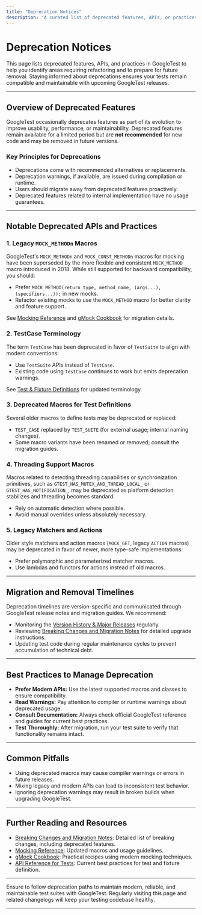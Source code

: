 ```yaml
---
title: "Deprecation Notices"
description: "A curated list of deprecated features, APIs, or practices, along with information on recommended replacements and future removal timelines. Prepares users and maintainers to refactor before deprecation turns into removal."
---
```


# Deprecation Notices

This page lists deprecated features, APIs, and practices in GoogleTest to help you identify areas requiring refactoring and to prepare for future removal. Staying informed about deprecations ensures your tests remain compatible and maintainable with upcoming GoogleTest releases.

---

## Overview of Deprecated Features

GoogleTest occasionally deprecates features as part of its evolution to improve usability, performance, or maintainability. Deprecated features remain available for a limited period but are **not recommended** for new code and may be removed in future versions.

### Key Principles for Deprecations

- Deprecations come with recommended alternatives or replacements.
- Deprecation warnings, if available, are issued during compilation or runtime.
- Users should migrate away from deprecated features proactively.
- Deprecated features related to internal implementation have no usage guarantees.

---

## Notable Deprecated APIs and Practices

### 1. Legacy `MOCK_METHODn` Macros

GoogleTest's `MOCK_METHODn` and `MOCK_CONST_METHODn` macros for mocking have been superseded by the more flexible and consistent `MOCK_METHOD` macro introduced in 2018. While still supported for backward compatibility, you should:

- Prefer `MOCK_METHOD(return_type, method_name, (args...), (specifiers...));` in new mocks.
- Refactor existing mocks to use the `MOCK_METHOD` macro for better clarity and feature support.

See [Mocking Reference](reference/googlemock-mocking-apis/mock-class-definition.md#mock-method) and [gMock Cookbook](guides/mocking-patterns/creating-mocks.md#mock-method-macro) for migration details.

### 2. TestCase Terminology

The term `TestCase` has been deprecated in favor of `TestSuite` to align with modern conventions:

- Use `TestSuite` APIs instead of `TestCase`.
- Existing code using `TestCase` continues to work but emits deprecation warnings.

See [Test & Fixture Definitions](api-reference/googletest-core-apis/test-case-definition.md) for updated terminology.

### 3. Deprecated Macros for Test Definitions

Several older macros to define tests may be deprecated or replaced:

- `TEST_CASE` replaced by `TEST_SUITE` (for external usage; internal naming changes).
- Some macro variants have been renamed or removed; consult the migration guides.

### 4. Threading Support Macros

Macros related to detecting threading capabilities or synchronization primitives, such as `GTEST_HAS_MUTEX_AND_THREAD_LOCAL_` or `GTEST_HAS_NOTIFICATION_`, may be deprecated as platform detection stabilizes and threading becomes standard.

- Rely on automatic detection where possible.
- Avoid manual overrides unless absolutely necessary.

### 5. Legacy Matchers and Actions

Older style matchers and action macros (`MOCK_GET`, legacy `ACTION` macros) may be deprecated in favor of newer, more type-safe implementations:

- Prefer polymorphic and parameterized matcher macros.
- Use lambdas and functors for actions instead of old macros.

---

## Migration and Removal Timelines

Deprecation timelines are version-specific and communicated through GoogleTest release notes and migration guides. We recommend:

- Monitoring the [Version History & Major Releases](changelog/release-highlights/version-history.md) regularly.
- Reviewing [Breaking Changes and Migration Notes](changelog/breaking-changes-upgrades/breaking-changes.md) for detailed upgrade instructions.
- Updating test code during regular maintenance cycles to prevent accumulation of technical debt.

---

## Best Practices to Manage Deprecation

- **Prefer Modern APIs:** Use the latest supported macros and classes to ensure compatibility.
- **Read Warnings:** Pay attention to compiler or runtime warnings about deprecated usage.
- **Consult Documentation:** Always check official GoogleTest reference and guides for current best practices.
- **Test Thoroughly:** After migration, run your test suite to verify that functionality remains intact.

---

## Common Pitfalls

- Using deprecated macros may cause compiler warnings or errors in future releases.
- Mixing legacy and modern APIs can lead to inconsistent test behavior.
- Ignoring deprecation warnings may result in broken builds when upgrading GoogleTest.

---

## Further Reading and Resources

- [Breaking Changes and Migration Notes](changelog/breaking-changes-upgrades/breaking-changes.md): Detailed list of breaking changes, including deprecated features.
- [Mocking Reference](docs/reference/mocking.md): Updated macros and usage guidelines.
- [gMock Cookbook](docs/gmock_cook_book.md): Practical recipes using modern mocking techniques.
- [API Reference for Tests](api-reference/googletest-core-apis/test-case-definition.md): Current best practices for test and fixture definition.

---

Ensure to follow deprecation paths to maintain modern, reliable, and maintainable test suites with GoogleTest. Regularly visiting this page and related changelogs will keep your testing codebase healthy.

---